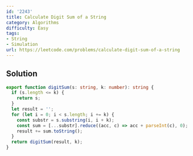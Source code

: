 ```yaml
---
id: '2243'
title: Calculate Digit Sum of a String
category: Algorithms
difficulty: Easy
tags:
- String
- Simulation
url: https://leetcode.com/problems/calculate-digit-sum-of-a-string
---
```


## Solution

```typescript filename="solution.ts" copy
export function digitSum(s: string, k: number): string {
  if (s.length <= k) {
    return s;
  }
  let result = '';
  for (let i = 0; i < s.length; i += k) {
    const substr = s.substring(i, i + k);
    const sum = [...substr].reduce((acc, c) => acc + parseInt(c), 0);
    result += sum.toString();
  }
  return digitSum(result, k);
}
```

